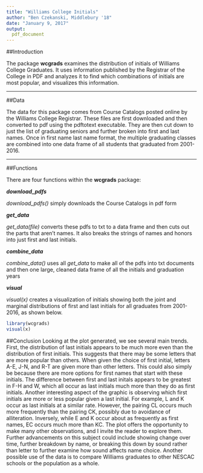 ```yaml
---
title: "Williams College Initials"
author: "Ben Czekanski, Middlebury '18"
date: "January 9, 2017"
output: 
  pdf_document
---
```


##Introduction

The package __wcgrads__ examines the distribution of initials of Williams College Graduates. It uses information published by the Registrar of the College in PDF and analyzes it to find which combinations of initials are most popular, and visualizes this information.

---

##Data

The data for this package comes from Course Catalogs posted online by the Williams College Registrar. These files are first downloaded and then converted to pdf using the pdftotext executable. They are then cut down to just the list of graduating seniors and further broken into first and last names. Once in first name last name format, the multiple graduating classes are combined into one data frame of all students that graduated from 2001-2016.

---

##Functions

There are four functions within the __wcgrads__ package:

**_download_pdfs_**

_download_pdfs()_ simply downloads the Course Catalogs in pdf form

**_get_data_**

_get_data(file)_ converts these pdfs to txt to a data frame and then cuts out the parts that aren't names. It also breaks the strings of names and honors into just first and last initials.

**_combine_data_**

_combine_data()_ uses all _get_data_ to make all of the pdfs into txt documents and then one large, cleaned data frame of all the initials and graduation years

**_visual_**

_visual(x)_ creates a visualization of initials showing both the joint and marginal distributions of first and last initials for all graduates from 2001-2016, as shown below.

```r
library(wcgrads)
visual(x)
```

##Conclusion
Looking at the plot generated, we see several main trends. First, the distribution of last initials appears to be much more even than the distribution of first initials. This suggests that there may be some letters that are more popular than others. When given the choice of first initial, letters A-E, J-N, and R-T are given more than other letters. This could also simply be because there are more options for first names that start with these initials. The difference between first and last initals appears to be greatest in F-H and W, which all occur as last initials much more than they do as first initials. Another interesting aspect of the graphic is observing which first initials are more or less popular given a last initial. For example, L and K occur as last initials at a similar rate. However, the pairing CL occurs much more frequently than the pairing CK, possibly due to avoidance of alliteration. Inversely, while E and K occur about as frequently as first names, EC occurs much more than KC. The plot offers the opportunity to make many other observations, and I invite the reader to explore them. Further advancements on this subject could include showing change over time, further breakdown by name, or breaking this down by sound rather than letter to further examine how sound affects name choice. Another possible use of the data is to compare Williams graduates to other NESCAC schools or the population as a whole. 
